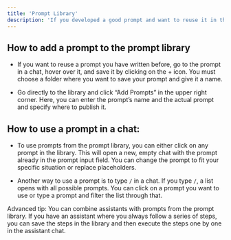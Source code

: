 ```yaml
---
title: 'Prompt Library'
description: 'If you developed a good prompt and want to reuse it in the future, there is a prompt library to store it. You can edit it, share it with others, and use it easily in a chat or with an assistant. Prompts in the prompt library are always stored within folders. You can keep your folders private or share your folders with other users in the workspace.'
---
```


## How to add a prompt to the prompt library
- If you want to reuse a prompt you have written before, go to the prompt in a chat, hover over it, and save it by clicking on the + icon. You must choose a folder where you want to save your prompt and give it a name.

- Go directly to the library and click “Add Prompts” in the upper right corner. Here, you can enter the prompt’s name and the actual prompt and specify where to publish it.

## How to use a prompt in a chat:
- To use prompts from the prompt library, you can either click on any prompt in the library. This will open a new, empty chat with the prompt already in the prompt input field. You can change the prompt to fit your specific situation or replace placeholders.

- Another way to use a prompt is to type `/` in a chat. If you type `/`, a list opens with all possible prompts. You can click on a prompt you want to use or type a prompt and filter the list through that.

<Tip>Advanced tip: You can combine assistants with prompts from the prompt library. If you have an assistant where you always follow a series of steps, you can save the steps in the library and then execute the steps one by one in the assistant chat.</Tip>
